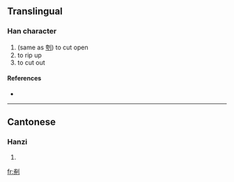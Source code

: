 ==Translingual==

===Han character===
{{Han char|rn=18|rad=刀|as=08|sn=10|four=|canj=火竹中弓 (FHLN)}}

# (same as [[刳]]) to cut open
# to rip up
# to cut out

====References====
* {{Han ref|kx=0141.150|hdz=10345.030|uh=34EC|ud=13548}}

----

==Cantonese==

===Hanzi===
{{yue-hanzi|jyut=|y=fu1}}

# {{defn|Cantonese}}

[[fr:㓬]]
